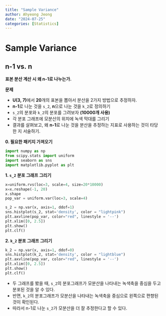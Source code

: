 ```yaml
---
title: "Sample Variance"
author: Ahyeong Jeong
date: "2024-07-25"
categories: [Statistics]
---
```


# Sample Variance

## n-1 vs. n

**표본 분산 계산 시 왜 n-1로 나누는가.**

**문제**

-   **U(3, 7)**에서 **20**개의 표본을 뽑아서 분산을 2가지 방법으로 추정하자.
-   **n-1**로 나눈 것을 `s_2`, **n**으로 나눈 것을 `k_2`로 정의하기
-   `s_2`의 분포와 `k_2`의 분포를 그려보자 **(10000개 사용)**
-   각 분포 그래프에 모분산의 위치에 녹색 막대를 그리기
-   결과를 살펴보고, 왜 **n-1**로 나눈 것을 분산을 추정하는 지표로 사용하는 것이 타당한 지 서술하기.

**0. 필요한 패키지 가져오기**
```python
import numpy as np
from scipy.stats import uniform
import seaborn as sns 
import matplotlib.pyplot as plt
```

**1. `s_2` 분포 그래프 그리기**

```python
x=uniform.rvs(loc=3, scale=4, size=20*10000)
x=x.reshape(-1, 20)
x.shape
pop_var = uniform.var(loc=3, scale=4)
```
```python
s_2 = np.var(x, axis=1, ddof=1)
sns.histplot(s_2, stat='density', color = "lightpink")
plt.axvline(pop_var, color="red", linestyle = '--')
plt.xlim([0, 2.5])
plt.show()
plt.clf()
```



**2. `k_2` 분포 그래프 그리기**

```python
k_2 = np.var(x, axis=1, ddof=0)
sns.histplot(k_2, stat='density', color = "lightblue")
plt.axvline(pop_var, color="red", linestyle = '--')
plt.xlim([0, 2.5])
plt.show()
plt.clf()
```

-   두 그래프를 봤을 때, `s_2`의 분포그래프가 모분산을 나타내는 녹색축을 중심을 두고 분포된 것을 알 수 있다.
-   반면, `k_2`의 분포그래프가 모분산을 나타내는 녹색축을 중심으로 왼쪽으로 편향된 것이 확인된다.
-   따라서 n-1로 나눈 `s_2`가 모분산을 더 잘 추정한다고 할 수 있다.
